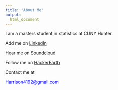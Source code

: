 ```yaml
---
title: "About Me"
output: 
  html_document
---
```


I am a masters student in statistics at CUNY Hunter. 

Add me on [LinkedIn](https://www.linkedin.com/in/harrison-tietze-204b5366/)

Hear me on [Soundcloud](https://soundcloud.com/harrison-tietze/tracks)

Follow me on [HackerEarth](https://www.hackerearth.com/@dispatche/activity/hackerearth/)



Contact me at <p style="color: blue">Harrison4192@gmail.com</p>

